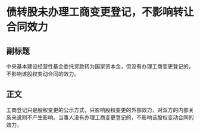 # 债转股未办理工商变更登记，不影响转让合同效力
## 副标题
中央基本建设经营性基金委托贷款转为国家资本金，但没有办理工商变更登记的，不影响该股权变动合同的效力。
## 正文
工商登记只是股权变更的公示方式，只影响股权变更的外部效力，对双方的内部关系来说则不产生影响。当事人没有办理工商变更登记的，不影响该股权变动合同的效力。